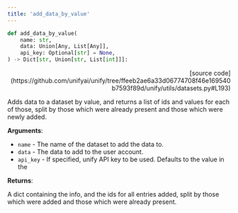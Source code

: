 ```yaml
---
title: 'add_data_by_value'
---
```


```python
def add_data_by_value(
    name: str,
    data: Union[Any, List[Any]],
    api_key: Optional[str] = None,
) -> Dict[str, Union[str, List[int]]]:
```

<p align="right">[source code](https://github.com/unifyai/unify/tree/ffeeb2ae6a33d06774708f46e169540b7593f89d/unify/utils/datasets.py#L193)</p>

Adds data to a dataset by value, and returns a list of ids and values for each of
those, split by those which were already present and those which were newly added.

**Arguments**:

- `name` - The name of the dataset to add the data to.
- `data` - The data to add to the user account.
- `api_key` - If specified, unify API key to be used. Defaults to the value in the



**Returns**:

A dict containing the info, and the ids for all entries added, split by those
which were added and those which were already present.